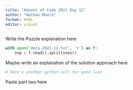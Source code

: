 ```yaml
---
title: "Advent of Code 2021 Day 12"
author: "Nathan Moore"
format: html
editor: visual
---
```


Write the Puzzle explanation here

```python

with open('data-2021-12.txt', 'r') as f:
    inp = f.read().splitlines()

```

Maybe write an explanation of the solution approach here

```python
# here's another python cell for good luck

```

Paste part two here

